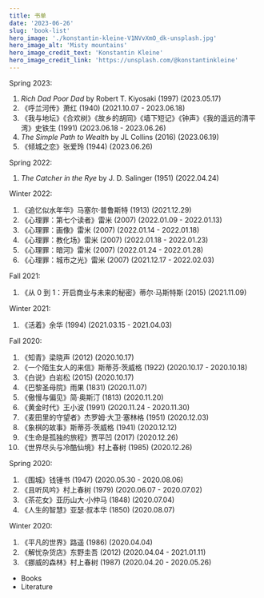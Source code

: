 ```yaml
---
title: 书单
date: '2023-06-26'
slug: 'book-list'
hero_image: './konstantin-kleine-V1NVvXmO_dk-unsplash.jpg'
hero_image_alt: 'Misty mountains'
hero_image_credit_text: 'Konstantin Kleine'
hero_image_credit_link: 'https://unsplash.com/@konstantinkleine'
---
```


Spring 2023:

1. _Rich Dad Poor Dad_ by Robert T. Kiyosaki (1997)
   (2023.05.17)
2. 《呼兰河传》萧红 (1940)
   (2021.10.07 - 2023.06.18)
3. 《我与地坛》《合欢树》《故乡的胡同》《墙下短记》《钟声》《我的遥远的清平湾》史铁生 (1991)
   (2023.06.18 - 2023.06.26)
4. _The Simple Path to Wealth_ by JL Collins (2016)
   (2023.06.19)
5. 《倾城之恋》张爱玲 (1944)
   (2023.06.26)

Spring 2022:

1. _The Catcher in the Rye_ by J. D. Salinger (1951)
   (2022.04.24)

Winter 2022:

1. 《追忆似水年华》马塞尔·普鲁斯特 (1913)
   (2021.12.29)
2. 《心理罪：第七个读者》雷米 (2007)
   (2022.01.09 - 2022.01.13)
3. 《心理罪：画像》雷米 (2007)
   (2022.01.14 - 2022.01.18)
4. 《心理罪：教化场》雷米 (2007)
   (2022.01.18 - 2022.01.23)
5. 《心理罪：暗河》雷米 (2007)
   (2022.01.24 - 2022.01.28)
6. 《心理罪：城市之光》雷米 (2007)
   (2021.12.17 - 2022.02.03)

Fall 2021:

1. 《从 0 到 1：开启商业与未来的秘密》蒂尔·马斯特斯 (2015)
   (2021.11.09)

Winter 2021:

1. 《活着》余华 (1994)
   (2021.03.15 - 2021.04.03)

Fall 2020:

1. 《知青》梁晓声 (2012)
   (2020.10.17)
2. 《一个陌生女人的来信》斯蒂芬·茨威格 (1922)
   (2020.10.17 - 2020.10.18)
3. 《白说》白岩松 (2015)
   (2020.10.17)
4. 《巴黎圣母院》雨果 (1831)
   (2020.11.07)
5. 《傲慢与偏见》简·奥斯汀 (1813)
   (2020.11.20)
6. 《黄金时代》王小波 (1991)
   (2020.11.24 - 2020.11.30)
7. 《麦田里的守望者》杰罗姆·大卫·塞林格 (1951)
   (2020.12.03)
8. 《象棋的故事》斯蒂芬·茨威格 (1941)
   (2020.12.12)
9. 《生命是孤独的旅程》贾平凹 (2017)
   (2020.12.26)
10. 《世界尽头与冷酷仙境》村上春树 (1985)
    (2020.12.26)

Spring 2020:

1. 《围城》钱锺书 (1947)
   (2020.05.30 - 2020.08.06)
2. 《且听风吟》村上春树 (1979)
   (2020.06.07 - 2020.07.02)
3. 《茶花女》亚历山大·小仲马 (1848)
   (2020.07.04)
4. 《人生的智慧》亚瑟·叔本华 (1850)
   (2020.08.07)

Winter 2020:

1. 《平凡的世界》路遥 (1986)
   (2020.04.04)
2. 《解忧杂货店》东野圭吾 (2012)
   (2020.04.04 - 2021.01.11)
3. 《挪威的森林》村上春树 (1987)
   (2020.04.20 - 2020.05.26)

- Books
- Literature
